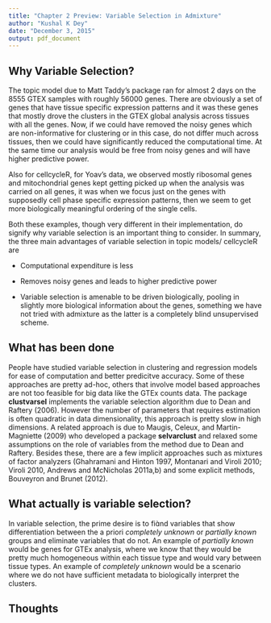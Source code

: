 ```yaml
---
title: "Chapter 2 Preview: Variable Selection in Admixture"
author: "Kushal K Dey"
date: "December 3, 2015"
output: pdf_document
---
```


## Why Variable Selection?

The topic model due to Matt Taddy's package ran for almost 2 days on the $8555$ GTEX samples with roughly $56000$ genes. There are obviously a set of genes that have tissue specific expression patterns and it was these genes that mostly drove the clusters in the GTEX global analysis across tissues with all the genes. Now, if we could have removed the noisy genes which are non-informative for clustering or in this case, do not differ much across tissues, then we could have significantly reduced the computational time. At the same time our analysis would be free from noisy genes and will have higher predictive power. 

Also for cellcycleR, for Yoav's data, we observed mostly ribosomal genes and mitochondrial genes kept getting picked up when the analysis was carried on all genes, it was when we focus just on the genes with supposedly cell phase specific expression patterns, then we seem to get more biologically meaningful ordering of the single cells. 

Both these examples, though very different in their implementation, do signify why variable selection is an important thing to consider. In summary, the three main advantages of variable selection in topic models/ cellcycleR are 

- Computational expenditure is less

- Removes noisy genes and leads to higher predictive power

- Variable selection is amenable to be driven biologically, pooling in slightly more biological information about the genes, something we have not tried with admixture as the latter is a completely blind unsupervised scheme.

## What has been done

People have studied variable selection in clustering and regression models for ease of computation and better predicitve accuracy. Some of these approaches are pretty ad-hoc, others that involve model based approaches are not too feasible for big data like the GTEx counts data. The package **clustvarsel** implements the variable selection algorithm due to Dean and Raftery (2006). However the number of parameters that requires estimation is often quadratic in data dimensionality, this approach is pretty slow in high dimensions. A related approach is due to Maugis, Celeux, and Martin-Magniette (2009) who developed a package **selvarclust** and relaxed some assumptions on the role of variables from the method due to Dean and Raftery. Besides these, there are a few implicit 
approaches such as mixtures of factor analyzers (Ghahramani and Hinton 1997, Montanari and Viroli 2010; Viroli 2010, Andrews and McNicholas 2011a,b) and some explicit methods, Bouveyron and Brunet (2012). 

## What actually is variable selection?

In variable selection, the prime desire is to find variables that show differentiation between the a priori *completely unknown* or *partially known* groups and eliminate variables that do not.  An example of *partially known* would be genes for GTEx analysis, where we know that they would be pretty much homogeneous within each tissue type and would vary between tissue types. An example of *completely unknown* would be a scenario where we do not have sufficient metadata to biologically interpret the clusters.


## Thoughts 



